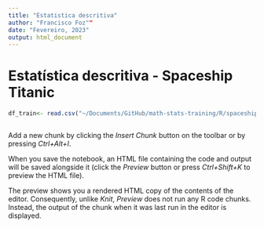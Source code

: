 ```yaml
---
title: "Estatistica descritiva"
author: "Francisco Foz""
date: "Fevereiro, 2023"
output: html_document
---
```


# Estatística descritiva - Spaceship Titanic

```r
df_train<- read.csv("~/Documents/GitHub/math-stats-training/R/spaceship-titanic/train.csv")

```

```{}
```

Add a new chunk by clicking the *Insert Chunk* button on the toolbar or by pressing *Ctrl+Alt+I*.

When you save the notebook, an HTML file containing the code and output will be saved alongside it (click the *Preview* button or press *Ctrl+Shift+K* to preview the HTML file).

The preview shows you a rendered HTML copy of the contents of the editor. Consequently, unlike *Knit*, *Preview* does not run any R code chunks. Instead, the output of the chunk when it was last run in the editor is displayed.
